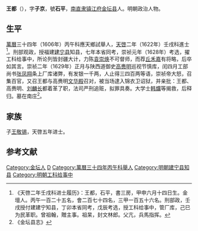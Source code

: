 '''王都'''（{{bd|？||？||}}），字'''子京'''，號'''石平'''，[[南直隶|南直隶]][[镇江府|镇江府]][[金坛县|金坛县]]人。明朝政治人物。

==生平==
[[萬曆|萬曆]]三十四年（1606年）丙午科應天鄉試舉人，[[天啓|天啓]]二年（1622年）壬戌科進士<ref>《天啓二年壬戌科进士履历》：王都，石平，書三房，甲申六月十四日生。金壇人。丙午一百二十五名，會二百七十四名，三甲一百五十六名。刑部政，壬戌授付建建宁知县，丁卯本省同考，戊辰考选，授工科给事中，管厂库，己巳为民革职。曾祖翰，贈主事。祖杲，封文林郎。父亢，兵馬指挥。</ref>。刑部观政，授福建[[建宁县|建宁县]]知县，七年本省同考，崇祯元年（1628年）考选，擢工科给事中，所论列皆封疆大计，力陈[[袁崇焕|袁崇焕]]不可督师，而荐[[丘禾嘉|丘禾嘉]]有将略，后卒如其言。崇祯二年（1629年）正月与陕西道御史[[高赉明|高赉明]]巡视节慎库，闰四月工部尚书[[张凤翔|张凤翔]]条上厂库诸弊，有发银一千两，人止得三四百两等语，崇祯帝大怒，召集百官，又召王都与高赉明[[文华殿|文华殿]]召对，被当场逮入锦衣卫诏狱，并亲批：王都、高赉明、[[刘麟长|刘麟长]]都着革了职，法司严刑追赃，拟罪具奏。大学士[[韩爌|韩爌]]等揭救，后释归。墓在南庄<ref>《金坛县志》</ref>。

== 家族 ==
子[[王敬锡|王敬锡]]，天啓五年进士。

==参考文献==
{{reflist}}

{{天啓二年壬戌科殿試金榜}}

{{Authority control}}

{{DEFAULTSORT:}}
[[Category:金坛人|Category:金坛人]]
[[Category:王姓|D]]
[[Category:萬曆三十四年丙午科舉人|Category:萬曆三十四年丙午科舉人]]
[[Category:明朝建宁县知县|Category:明朝建宁县知县]]
[[Category:明朝工科给事中|Category:明朝工科给事中]]


{{明朝官员小作品}}